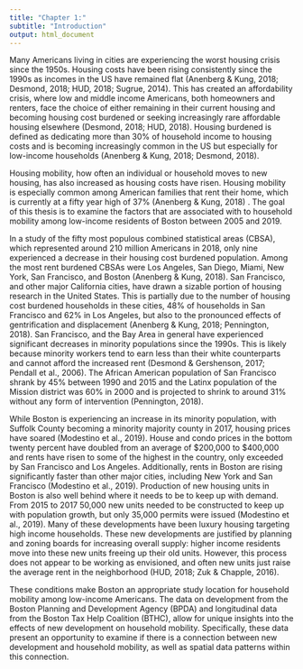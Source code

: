 ```yaml
---
title: "Chapter 1:"
subtitle: "Introduction"
output: html_document
---
```


Many Americans living in cities are experiencing the worst housing crisis since the 1950s. Housing costs have been rising consistently since the 1990s as incomes in the US have remained flat (Anenberg & Kung, 2018; Desmond, 2018; HUD, 2018; Sugrue, 2014). This has created an affordability crisis, where low and middle income Americans, both homeowners and renters, face the choice of either remaining in their current housing and becoming housing cost burdened or seeking increasingly rare affordable housing elsewhere (Desmond, 2018; HUD, 2018). Housing burdened is defined as dedicating more than 30% of household income to housing costs and is becoming increasingly common in the US but especially for low-income households (Anenberg & Kung, 2018; Desmond, 2018). 

Housing mobility, how often an individual or household moves to new housing, has also increased as housing costs have risen. Housing mobility is especially common among American families that rent their home, which is currently at a fifty year high of 37% (Anenberg & Kung, 2018) . The goal of this thesis is to examine the factors that are associated with to household mobility among low-income residents of Boston between 2005 and 2019.
  
In a study of the fifty most populous combined statistical areas (CBSA), which represented around 210 million Americans in 2018, only nine experienced a decrease in their housing cost burdened population. Among the most rent burdened CBSAs were Los Angeles, San Diego, Miami, New York, San Francisco, and Boston (Anenberg & Kung, 2018). San Francisco, and other major California cities, have drawn a sizable portion of housing research in the United States. This is partially due to the number of housing cost burdened households in these cities, 48% of households in San Francisco and 62% in Los Angeles, but also to the pronounced effects of gentrification and displacement (Anenberg & Kung, 2018; Pennington, 2018). San Francisco, and the Bay Area in general have experienced significant decreases in minority populations since the 1990s. This is likely because minority workers tend to earn less than their white counterparts and cannot afford the increased rent (Desmond & Gershenson, 2017; Pendall et al., 2006). The African American population of San Francisco shrank by 45% between 1990 and 2015 and the Latinx population of the Mission district was 60% in 2000 and is projected to shrink to around 31% without any form of intervention (Pennington, 2018). 

While Boston is experiencing an increase in its minority population, with Suffolk County becoming a minority majority county in 2017, housing prices have soared (Modestino et al., 2019). House and condo prices in the bottom twenty percent have doubled from an average of $200,000 to $400,000 and rents have risen to some of the highest in the country, only exceeded by San Francisco and Los Angeles. Additionally, rents in Boston are rising significantly faster than other major cities, including New York and San Francisco (Modestino et al., 2019). Production of new housing units in Boston is also well behind where it needs to be to keep up with demand. From 2015 to 2017 50,000 new units needed to be constructed to keep up with population growth, but only 35,000 permits were issued (Modestino et al., 2019). Many of these developments have been luxury housing targeting high income households. These new developments are justified by planning and zoning boards for increasing overall supply: higher income residents move into these new units freeing up their old units. However, this process does not appear to be working as envisioned, and often new units just raise the average rent in the neighborhood (HUD, 2018; Zuk & Chapple, 2016).

These conditions make Boston an appropriate study location for household mobility among low-income Americans. The data on development from the Boston Planning and Development Agency (BPDA) and longitudinal data from the Boston Tax Help Coalition (BTHC), allow for unique insights into the effects of new development on household mobility. Specifically, these data present an opportunity to examine if there is a connection between new development and household mobility, as well as spatial data patterns within this connection. 
